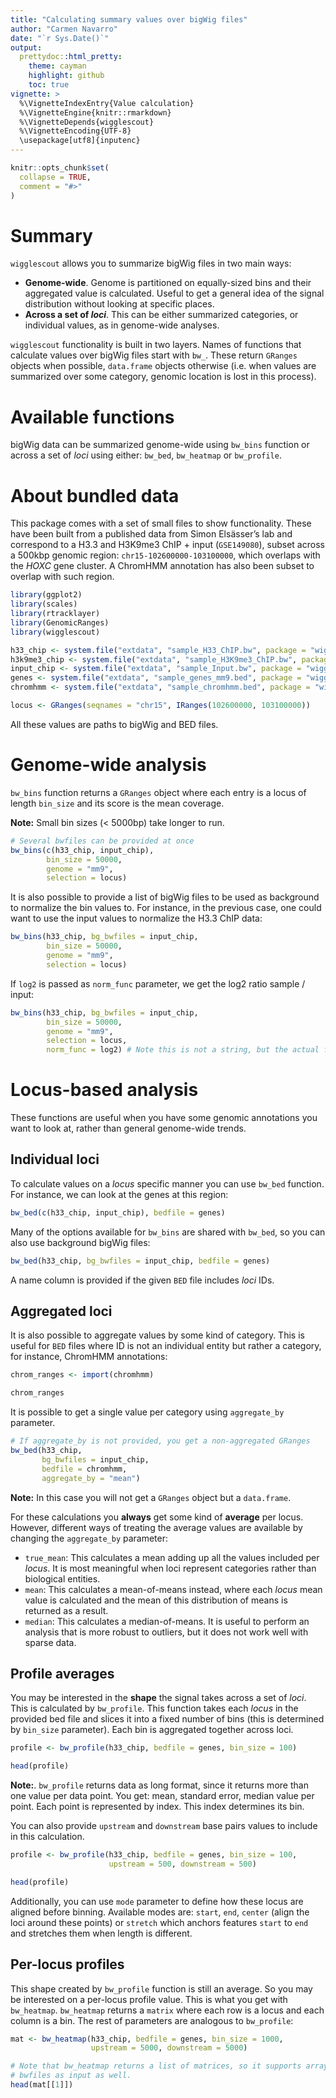 ```yaml
---
title: "Calculating summary values over bigWig files"
author: "Carmen Navarro"
date: "`r Sys.Date()`"
output:
  prettydoc::html_pretty:
    theme: cayman
    highlight: github
    toc: true
vignette: >
  %\VignetteIndexEntry{Value calculation}
  %\VignetteEngine{knitr::rmarkdown}
  %\VignetteDepends{wigglescout}
  %\VignetteEncoding{UTF-8}
  \usepackage[utf8]{inputenc}
---
```


```r
knitr::opts_chunk$set(
  collapse = TRUE,
  comment = "#>"
)
```

# Summary

`wigglescout` allows you to summarize bigWig files in two main ways:

- **Genome-wide**. Genome is partitioned on equally-sized bins and
their aggregated value is calculated. Useful to get a general idea of the
signal distribution without looking at specific places.
- **Across a set of *loci***. This can be either summarized categories, or
individual values, as in genome-wide analyses.

`wigglescout` functionality is built in two layers. Names of functions that
calculate values over bigWig files start with `bw_`. These return `GRanges`
objects when possible, `data.frame` objects otherwise (i.e. when values are
summarized over some category, genomic location is lost in this process).

# Available functions

bigWig data can be summarized genome-wide using `bw_bins` function or across
a set of *loci* using either: `bw_bed`, `bw_heatmap` or `bw_profile`.


# About bundled data

This package comes with a set of small files to show functionality. These
have been built from a published data from Simon Elsässer's lab and correspond
to a H3.3 and H3K9me3 ChIP + input (`GSE149080`), subset across a
500kbp genomic region: `chr15-102600000-103100000`, which overlaps with the
*HOXC* gene cluster. A ChromHMM annotation has also been subset to overlap 
with such region.

```r
library(ggplot2)
library(scales)
library(rtracklayer)
library(GenomicRanges)
library(wigglescout)

h33_chip <- system.file("extdata", "sample_H33_ChIP.bw", package = "wigglescout")
h3k9me3_chip <- system.file("extdata", "sample_H3K9me3_ChIP.bw", package = "wigglescout")
input_chip <- system.file("extdata", "sample_Input.bw", package = "wigglescout")
genes <- system.file("extdata", "sample_genes_mm9.bed", package = "wigglescout")
chromhmm <- system.file("extdata", "sample_chromhmm.bed", package = "wigglescout")

locus <- GRanges(seqnames = "chr15", IRanges(102600000, 103100000))
```

All these values are paths to bigWig and BED files.

# Genome-wide analysis

`bw_bins` function returns a `GRanges` object where each entry is a locus of 
length `bin_size` and its score is the mean coverage.

**Note:** Small bin sizes (< 5000bp) take longer to run.

```r
# Several bwfiles can be provided at once
bw_bins(c(h33_chip, input_chip),
        bin_size = 50000,
        genome = "mm9",
        selection = locus)
```

It is also possible to provide a list of bigWig files to be used as background
to normalize the bin values to. For instance, in the previous case, one could
want to use the input values to normalize the H3.3 ChIP data:

```r
bw_bins(h33_chip, bg_bwfiles = input_chip,
        bin_size = 50000,
        genome = "mm9",
        selection = locus)
```
If `log2` is passed as `norm_func` parameter, we get the log2 ratio sample / input:

```r
bw_bins(h33_chip, bg_bwfiles = input_chip,
        bin_size = 50000,
        genome = "mm9",
        selection = locus,
        norm_func = log2) # Note this is not a string, but the actual function
```

# Locus-based analysis

These functions are useful when you have some genomic annotations you want to
look at, rather than general genome-wide trends.

## Individual loci

To calculate values on a *locus* specific manner you can use `bw_bed` function.
For instance, we can look at the genes at this region:

```r
bw_bed(c(h33_chip, input_chip), bedfile = genes)
```

Many of the options available for `bw_bins` are shared with `bw_bed`, so you can
also use background bigWig files:

```r
bw_bed(h33_chip, bg_bwfiles = input_chip, bedfile = genes)
```

A name column is provided if the given `BED` file includes *loci* IDs.

## Aggregated loci

It is also possible to aggregate values by some kind of category. This is 
useful for `BED` files where ID is not an individual entity but rather a 
category, for instance, ChromHMM annotations:

```r
chrom_ranges <- import(chromhmm)

chrom_ranges
```

It is possible to get a single value per category using `aggregate_by` parameter.

```r
# If aggregate_by is not provided, you get a non-aggregated GRanges
bw_bed(h33_chip,
       bg_bwfiles = input_chip,
       bedfile = chromhmm,
       aggregate_by = "mean") 
```

**Note:** In this case you will not get a `GRanges` object but a `data.frame`.

For these calculations you **always** get some kind of **average** per locus. 
However, different ways of treating the average values are available by changing
the `aggregate_by` parameter:

- `true_mean`: This calculates a mean adding up all the values included per *locus*. 
It is most meaningful when loci represent categories rather than biological
entities.
- `mean`: This calculates a mean-of-means instead, where each *locus* mean value
is calculated and the mean of this distribution of means is returned as a result.
- `median`: This calculates a median-of-means. It is useful to perform an analysis
that is more robust to outliers, but it does not work well with sparse data.

## Profile averages

You may be interested in the **shape** the signal takes across a set of *loci*.
This is calculated by `bw_profile`. This function takes each *locus* in the 
provided bed file and slices it into a fixed number of bins (this is determined
by `bin_size` parameter). Each bin is aggregated together across loci.


```r
profile <- bw_profile(h33_chip, bedfile = genes, bin_size = 100)

head(profile)
```

**Note:**. `bw_profile` returns data as long format, since it returns more than
one value per data point. You get: mean, standard error, median value per point.
Each point is represented by index. This index determines its bin.

You can also provide `upstream` and `downstream` base pairs values to include
in this calculation.

```r
profile <- bw_profile(h33_chip, bedfile = genes, bin_size = 100,
                      upstream = 500, downstream = 500)

head(profile)
```

Additionally, you can use `mode` parameter to define how these locus are aligned
before binning. Available modes are: `start`, `end`, `center` (align the loci around
these points) or `stretch` which anchors features `start` to `end` and stretches
them when length is different.

## Per-locus profiles

This shape created by `bw_profile` function is still an average. So you may be
interested on a per-locus profile value. This is what you get with `bw_heatmap`.
`bw_heatmap` returns a `matrix` where each row is a locus and each column is
a bin. The rest of parameters are analogous to `bw_profile`:

```r
mat <- bw_heatmap(h33_chip, bedfile = genes, bin_size = 1000,
                  upstream = 5000, downstream = 5000)

# Note that bw_heatmap returns a list of matrices, so it supports arrays of 
# bwfiles as input as well.
head(mat[[1]])
```


